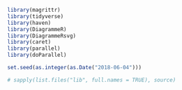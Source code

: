 ```r
library(magrittr)
library(tidyverse)
library(haven)
library(DiagrammeR)
library(DiagrammeRsvg)
library(caret)
library(parallel)
library(doParallel)

set.seed(as.integer(as.Date("2018-06-04")))

# sapply(list.files("lib", full.names = TRUE), source)
```
